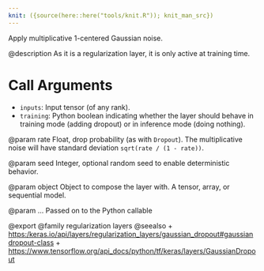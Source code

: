 ```yaml
---
knit: ({source(here::here("tools/knit.R")); knit_man_src})
---
```

Apply multiplicative 1-centered Gaussian noise.

@description
As it is a regularization layer, it is only active at training time.

# Call Arguments
- `inputs`: Input tensor (of any rank).
- `training`: Python boolean indicating whether the layer should behave in
    training mode (adding dropout) or in inference mode (doing nothing).

@param rate
Float, drop probability (as with `Dropout`).
The multiplicative noise will have
standard deviation `sqrt(rate / (1 - rate))`.

@param seed
Integer, optional random seed to enable deterministic behavior.

@param object
Object to compose the layer with. A tensor, array, or sequential model.

@param ...
Passed on to the Python callable

@export
@family regularization layers
@seealso
+ <https:/keras.io/api/layers/regularization_layers/gaussian_dropout#gaussiandropout-class>
+ <https://www.tensorflow.org/api_docs/python/tf/keras/layers/GaussianDropout>
